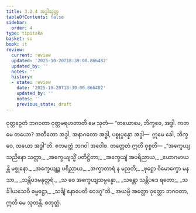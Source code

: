```yaml
---
title: 3.2.4 အဒ္ဓါသုတ္တ
tableOfContents: false
sidebar:
  order: 4
type: tipitaka
basket: su
book: it
review:
  current: review
  updated: '2025-10-20T18:39:00.866482'
  updated_by: ''
  notes: ''
  history:
  - state: review
    date: '2025-10-20T18:39:00.866482'
    updated_by: ''
    notes: ''
    previous_state: draft
---
```



<DynamicBreadcrumb />


<ReviewStatus review={frontmatter.review} showDetails={true} />

<HypothesisAnnotation frontmatter={frontmatter} />

<Division number="63" book="it" e="ch" v="18" p="232">

<Paragraph number="406" book="it">
ဝုတ္တဉှေတံ ဘဂဝတာ ဝုတ္တမရဟတာတိ မေ သုတံ—
</Paragraph>

<Paragraph number="407" book="it">
“တယောမေ, ဘိက္ခဝေ, အဒ္ဓါ. ကတမေ တယော? အတီတော အဒ္ဓါ, အနာဂတော အဒ္ဓါ, ပစ္စုပ္ပန္နော အဒ္ဓါ—  ဣမေ ခေါ, ဘိက္ခဝေ, တယော အဒ္ဓါ”တိ. ဧတမတ္ထံ ဘဂဝါ အဝေါစ. တတ္ထေတံ ဣတိ ဝုစ္စတိ—
</Paragraph>

<Paragraph number="408" type="verses" book="it">
_“အက္ခေယျသညိနော သတ္တာ,_  
_အက္ခေယျသ္မိံ ပတိဋ္ဌိတာ;_  
_အက္ခေယျံ အပရိညာယ,_  
_ယောဂမာယန္တိ မစ္စုနော._  

</Paragraph>

<Paragraph number="409" type="verses" book="it">
_အက္ခေယျဉ္စ ပရိညာယ,_  
_အက္ခာတာရံ န မညတိ;_  
_ဖုဋ္ဌော ဝိမောက္ခော မနသာ,_  
_သန္တိပဒမနုတ္တရံ._  

</Paragraph>

<Paragraph number="410" type="verses" book="it">
_သ ဝေ အက္ခေယျသမ္ပန္နော,_  
_သန္တော သန္တိပဒေ ရတော;_  
_သင်္ခါယသေဝီ ဓမ္မဋ္ဌော,_  
_သင်္ချံ နောပေတိ ဝေဒဂူ”တိ._  

</Paragraph>

<Paragraph number="411" book="it">
အယမ္ပိ အတ္ထော ဝုတ္တော ဘဂဝတာ, ဣတိ မေ သုတန္တိ.

</Paragraph>
</Division>

<Paragraph number="412" type="center" book="it">
စတုတ္ထံ.
</Paragraph>